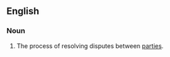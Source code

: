 ==English==
{{wikipedia}}

===Noun===
{{en-noun}}

# The process of resolving disputes between [[party|parties]].